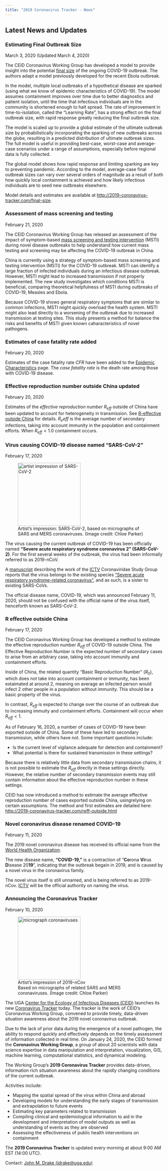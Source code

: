 ```yaml
---
title: "2019 Coronavirus Tracker - News"
---
```

<div class="card bg-light mb-3">

## Latest News and Updates {.card-header}

<!--NEWS ITEM-->
<div class="card-body">

### Estimating Final Outbreak Size {.card-title #news-finalsize}

<div class="news-date text-muted">
March 3, 2020 (Updated March 4, 2020)
</div>
<p class="card-text">
The CEID Coronavirus Working Group has developed a model to provide insight into the potential [final size](final-size.html) of the ongoing COVID-19 outbreak. The authors adapt a model previously developed for the recent Ebola outbreak.</p>

<p class="card-text">In the model, multiple local outbreaks of a hypothetical disease are sparked (using what we know of epidemic characteristics of COVID-19). The model assumes containment improves over time due to better diagnostics and patient isolation, until the time that infectious individuals are in the community is shortened enough to halt spread. The rate of improvement in time-to-isolation, called the "Learning Rate", has a strong effect on the final outbreak size, with rapid response greatly reducing the final outbreak size.</p>

<p class="card-text">The model is scaled up to provide a global estimate of the ultimate outbreak size by probabilistically incorporating the sparking of new outbreaks across the globe, resulting in a predicted distribution of ultimate outbreak sizes. The full model is useful in providing best-case, worst-case and average-case scenarios under a range of assumptions, especially before regional data is fully collected.</p>

<p class="card-text">The global model shows how rapid response and limiting sparking are key to preventing pandemic. According to the model, average-case final outbreak sizes can vary over several orders of magnitude as a result of both how quickly local containment is achieved and how likely infectious individuals are to seed new outbreaks elsewhere.</p>

<p class="card-text">Model details and estimates are available at [http://2019-coronavirus-tracker.com/final-size](final-size.html).</p>
</div>
</div>
<!--END NEWS ITEM-->

<!--NEWS ITEM-->
<div class="card-body">

### Assessment of mass screening and testing {.card-title #news-masstesting}

<div class="news-date text-muted">
February 21, 2020
</div>
<p class="card-text">
The CEID Coronavirus Working Group has released an assessment of the impact of symptom-based [mass screening and testing intervention](mass_testing.html) (MSTI) during novel disease outbreaks to help understand how current mass testing and screening may be affecting the COVID-19 outbreak in China.</p>
<p class="card-text">
China is currently using a strategy of symptom-based mass screening and testing intervention (MSTI) for the COVID-19 outbreak. MSTI can identify a large fraction of infected individuals during an infectious disease outbreak. However, MSTI might lead to increased transmission if not properly implemented. The new study investigates which conditions MSTI is beneficial, comparing theoretical helpfulness of MSTI during outbreaks of COVID-19, Measles and Ebola.</p>
<p class="card-text">
Because COVID-19 shows general respiratory symptoms that are similar to common infections, MSTI might quickly overload the health system. MSTI might also lead directly to a worsening of the outbreak due to increased transmission at testing sites. This study presents a method for balance the risks and benefits of MSTI given known caharacteristics of novel pathogens.</p>
</div>
</div>
<!--END NEWS ITEM-->

<!--NEWS ITEM-->
<div class="card bg-light mb-3">
<div class="card-body">

### Estimates of case fatality rate added {.card-title #news-cfr}

<div class="news-date text-muted">
February 20, 2020
</div>
<p class="card-text">
Estimates of the case fatality rate $CFR$ have been added to the [Epidemic Characteristics](parameters.html) page. The *case fatality rate* is the death rate among those with COVID-19 disease.</p>
</div>
</div>
<!--END NEWS ITEM-->

<!--NEWS ITEM-->
<div class="card bg-light mb-3">
<div class="news-post card-body">

### Effective reproduction number outside China updated {.card-title #news-reff-updated}

<div class="news-date text-muted">
February 20, 2020
</div>

<p class="card-text">
Estimates of the *effective reproduction number* $R_{eff}$ outside of China have been updated to account for heterogeneity in transmission. See [R-effective outside China](reff-outside.html) for details.  $R_e{eff}$ is the average number of secondary infections, taking into account immunity in the population and containment efforts. When $R_{eff} < 1.0$ containment occurs.
</p>
</div>
</div>
<!--END NEWS ITEM-->

<!--NEWS ITEM-->
<div class="card bg-light mb-3">
<div class="news-post card-body">

### Virus causing COVID-19 disease named "SARS-CoV-2" {.card-title #news-sars-cov-2}

<div class="news-date text-muted">
February 17, 2020
</div>


<figure class="figure text-center">
<img src="images/2019ncov_Parker/Image-4.jpeg" class="figure-img img-fluid rounded" alt="artist impression of SARS-CoV-2" style="height: 200px">
<figcaption class="figure-caption">
Artist’s impression: SARS-CoV-2, based on micrographs of SARS and MERS coronaviruses. (Image credit: Chloe Parker)</figcaption>
</figure>

<p class="card-text">
The virus causing the current outbreak of COVID-19 has been officially named **"Severe acute respiratory syndrome coronavirus 2" (SARS-CoV-2)**. For the first several weeks of the outbreak, the virus had been informally referred to as 2019-nCoV.</p>
<p class="card-text">
A [manuscript](https://www.biorxiv.org/content/10.1101/2020.02.07.937862v1.full.pdf) describing the work of the [ICTV](https://talk.ictvonline.org) Coronaviridae Study Group reports that the virus belongs to the existing species ["Severe acute respiratory syndrome-related coronavirus"](https://talk.ictvonline.org/taxonomy/p/taxonomy-history?taxnode_id=201851868), and as such, is a sister to existing SARS-CoVs.</p>
<p class="card-text">
The official disease name, COVID-19, which was announced February 11, 2020, should not be confused with the official name of the virus itself, henceforth known as SARS-CoV-2.</p>

</div>
</div>
<!--END NEWS ITEM-->

<!--NEWS ITEM-->
<div class="card bg-light mb-3">
<div class="news-post card-body">

### R effective outside China {.card-title #news-reff-outside}

<div class="news-date text-muted">
February 17, 2020
</div>
<p class="card-text">
The CEID Coronavirus Working Group has developed a method to estimate the effective reproduction number $R_{eff}$ of COVID-19 outside China.  The Effective Reproduction Number is the expected number of secondary cases to arise from an arbitrary case, taking into account immunity and containment efforts.</p>
<p class="card-text">
Inside of China, the related quantity "Basic Reproduction Number" ($R_0$), which does not take into account comtainment or immunity, has been estaimated at around 2, meaning on average an infected person would infect 2 other people in a population without immunity. This should be a basic property of the virus.</p>
<p class="card-text">
In contrast, $R_{eff}$ is expected to change over the course of an outbreak due to increasing immuity and containment efforts. Containment will occur when $R_{eff}<1$. </p>
<p class="card-text">
As of February 16, 2020, a number of cases of COVID-19 have been exported outside of China. Some of these have led to secondary transmission, while others have not. Some important questions include:

* Is the current level of vigilance adequate for detection and containment?
* What potential is there for sustained transmission in these settings?

Because there is relatively little data from secondary transmission chains, it is not possible to estimate the $R_{eff}$ directly in these settings directly. However, the relative number of secondary transmission events may still contain information about the effective reproduction number in these settings.</p>
<p class="card-text">
CEID has now introduced a method to estimate the average effective reproduction number of cases exported outside China, usingrelying on certain assumptions. The method and first estimates are detailed here: <http://2019-coronavirus-tracker.com/reff-outside.html> </p>

</div>
</div>
<!--END NEWS ITEM-->

<!--NEWS ITEM-->
<div class="card bg-light mb-3">
<div class="news-post card-body">

### Novel coronavirus disease renamed COVID-19 {.card-title #news-covid-19}

<div class="news-date text-muted">
February 11, 2020
</div>

<p class="card-text">
The 2019 novel coronavirus disease has received its official name from the [World Health Organization](https://www.who.int/).</p>
<p class="card-text">
The new disease name, **"COVID-19,"** is a contraction of "**Co**rona **Vi**rus **D**isease 20**19**", indicating that the outbreak begain in 2019, and is caused by a novel virus in the coronavirus family.</p>
<p class="card-text">
The novel virus itself is still unnamed, and is being referred to as 2019-nCov. [ICTV](https://talk.ictvonline.org/) will be the official authority on naming the virus.</p>
</div>
</div>
<!--END NEWS ITEM-->

<!--NEWS ITEM-->
<div class="card bg-light mb-3">
<div class="news-post card-body">

### Announcing the Coronavirus Tracker {.card-title #news-announcing-ncov-tracker}

<div class="news-date text-muted">
February 10, 2020
</div>

<figure class="figure text-center">
<img src="images/2019ncov_Parker/Image-9.jpeg" class="figure-img img-fluid rounded" alt="micrograph coronaviruses" style="height: 200px">
<figcaption class="figure-caption">
Artist's impression of 2019-nCov<br>Based on micrographs of related SARS and MERS coronaviruses. (Image credit: Chloe Parker)</figcaption>
</figure>

<p class="card-text">
The UGA [Center for the Ecology of Infectious Diseases (CEID)](http://ceid.uga.edu) launches its new [Coronavirus Tracker](http://2019-coronavirus-tracker.com) today. The tracker is the work of CEID's Coronavirus Working Group, convened to provide timely, data-driven situation awareness about the 2019 novel coronavirus outbreak.</p>

<p class="card-text">
Due to the lack of prior data during the emergence of a novel pathogen, the ability to respond quickly and effectively depends on the timely assessment of information collected in real time. On January 24, 2020, the CEID formed the **Coronavirus Working Group**, a group of about 20 scientists with data science expertise in data manipulation and interpretation, visualization, GIS, machine learning, computational statistics, and dynamical modeling.</p>

<p class="card-text">
The Working Group's **2019 Coronavirus Tracker** provides data-driven, information rich situation awareness about the rapidly changing conditions of the current outbreak.</p>

<p class="card-text">
Activities include:

* Mapping the spatial spread of the virus within China and abroad
* Developing models for understanding the early stages of transmission and extrapolation to future events
* Estimating key parameters related to transmission
* Compiling clinical and epidemiological information to aid in the development and interpretation of model outputs as well as understanding of events as they are observed
* Assessing the effectiveness of public health interventions on containment
</p>

<div class="card-footer text-muted">
<p class="card-text">
The **2019 Coronavirus Tracker** is updated every morning at about 9:00 AM EST (14:00 UTC).</p>
<p class="card-text">
Contact: <a href="mailto:jdrake@uga.edu" class="card-link">John M. Drake (jdrake@uga.edu)</a>
</p>
</div>


</div>
</div>
<!--END NEWS ITEM-->

<!--END NEWS ITEMS-->
